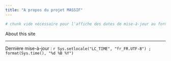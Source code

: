 ```yaml
---
title: "A propos du projet MASSIF"
---
```


```r
# chunk vide nécessaire pour l'affiche des dates de mise-à-jour au format R
```


About this site


---

Dernière mise-à-jour : `r Sys.setlocale("LC_TIME", "fr_FR.UTF-8") ; format(Sys.time(), "%d %B %Y")`

